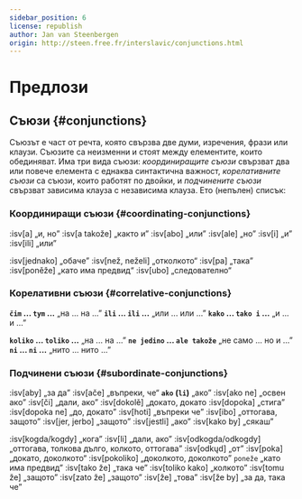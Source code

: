 ```yaml
---
sidebar_position: 6
license: republish
author: Jan van Steenbergen
origin: http://steen.free.fr/interslavic/conjunctions.html
---
```


# Предлози

## Съюзи \{#conjunctions}

Съюзът е част от речта, която свързва две думи, изречения, фрази или клаузи. Съюзите са неизменни и стоят между елементите, които обединяват. Има три вида съюзи: _координиращите съюзи_ свързват два или повече елемента с еднаква синтактична важност, _корелативните съюзи_ са съюзи, които работят по двойки, и _подчинените съюзи_ свързват зависима клауза с независима клауза. Ето (непълен) списък:

### Координиращи съюзи \{#coordinating-conjunctions}

:isv[a] „и, но”
:isv[a takože] „както и”
:isv[abo] „или”
:isv[ale] „но”
:isv[i] „и”
:isv[ili] „или”

:isv[jednako] „обаче”
:isv[než, neželi] „отколкото“
:isv[pa] „така”
:isv[poněže] „като има предвид“
:isv[ubo] „следователно“

### Корелативни съюзи \{#correlative-conjunctions}

**`čim` ... `tym` ...** „на ... на ...”
**`ili` ... `ili` ...** „или ... или ...”
**`kako` ... `tako i` ...** „и ... и ...”

**`koliko` ... `toliko` ...** „на ... на ...”
**`ne jedino` ... `ale takože`** „не само ... но и ...”
**`ni` ... `ni` ...** „нито ... нито ...”

### Подчинени съюзи \{#subordinate-conjunctions}

:isv[aby] „за да”
:isv[ače] „въпреки, че“
**`ako` (`li`)** „ако”
:isv[ako ne] „освен ако”
:isv[či] „дали, ако”
:isv[dokolě] „докато, докато
:isv[dopoka] „стига”
:isv[dopoka ne] „до, докато”
:isv[hoti] „въпреки че”
:isv[ibo] „оттогава, защото”
:isv[jer, jerbo] „защото”
:isv[jestli] „ако”
:isv[kako by] „сякаш”

:isv[kogda/kogdy] „кога”
:isv[li] „дали, ако”
:isv[odkogda/odkogdy] „оттогава, толкова дълго, колкото, оттогава”
:isv[odkųd] „от”
:isv[poka] „докато, доколкото“
:isv[pokoliko] „доколкото, доколкото” `poneže` „като има предвид”
:isv[tako že] „така че”
:isv[toliko kako] „колкото”
:isv[tomu že] „защото”
:isv[zato že] „защото”
:isv[že] „това”
:isv[že by] „за да, така че”

